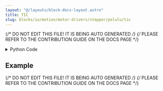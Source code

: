 ```yaml
---
layout: "@/layouts/block-docs-layout.astro"
title: TIC
slug: blocks/io/motion/motor-drivers/stepper/polulu/tic
---
```


{/* DO NOT EDIT THIS FILE! IT IS BEING AUTO GENERATED */}
{/* PLEASE REFER TO THE CONTRIBUTION GUIDE ON THE DOCS PAGE */}


<PythonDocsDisplay docstring={docstring} />

<details>
<summary>Python Code</summary>

```python
from flojoy import flojoy, OrderedPair
from typing import Optional
from ticlib import (
    TicUSB,
)  # Import the TicUSB library to send command to Tic drivers with USB connection
from time import sleep


@flojoy(deps={"ticlib": "0.2.2"})
def TIC(
    default: Optional[OrderedPair] = None,
    current_limit: int = 30,
    sleep_time: int = 2,
    speed: int = 100000,
) -> OrderedPair:
    """The STEPPER_DRIVER_TIC node controls a stepper motor's movement with a TIC driver.

    The user defines the speed and the sleep time between movements.

    (To choose the position, use the STEPPER_DRIVER_TIC_KNOB.)

    Parameters
    ----------
    current_limit : int
        Defines the current limitation that the stepper motor will receive.
    sleep_time : int
        Defines the sleep time after moving to each position.
    speed : int
        Defines the speed of the motor movement (between 0 and 200000).
    """

    # Setting default positions
    positions: list[int] = [50, 100, 150, 200]

    # Declaration of the stepper driver
    tic: TicUSB = TicUSB()
    tic.halt_and_set_position(0)  # Set the position to 0
    # Set the current limit of the TIC driver
    tic.set_current_limit(current_limit)
    tic.energize()  # Turn on the driver
    tic.exit_safe_start()  # The driver is now ready to receive commands

    for i in range(0, len(positions)):
        tic.set_max_speed(speed)  # Set motor speed
        tic.set_target_position(positions[i])  # Set target positions
        sleep(sleep_time)

    tic.deenergize()
    tic.enter_safe_start()

    return OrderedPair(x=positions, y=positions)

```

[Find this Flojoy Block on GitHub](https://github.com/flojoy-ai/blocks/blob/main/blocks/IO/MOTION/MOTOR_DRIVERS/STEPPER/POLULU/TIC/TIC.py)

</details>

## Example


<GetHelpWidget />


<AppDisplay app={app} blockName="TIC" client:visible />


<Example />

{/* DO NOT EDIT THIS FILE! IT IS BEING AUTO GENERATED */}
{/* PLEASE REFER TO THE CONTRIBUTION GUIDE ON THE DOCS PAGE */}
